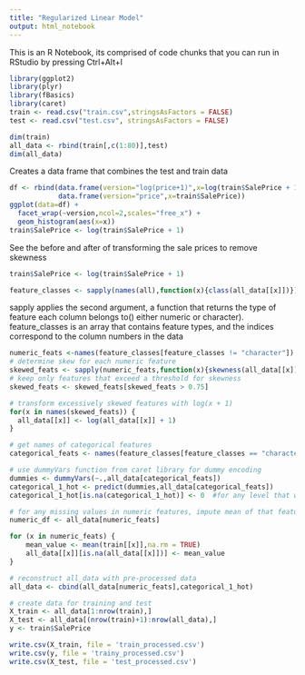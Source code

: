 ```yaml
---
title: "Regularized Linear Model"
output: html_notebook
---
```

This is an R Notebook, its comprised of code chunks that you can run in RStudio by pressing Ctrl+Alt+I

```r
library(ggplot2)
library(plyr)
library(fBasics)
library(caret)
train <- read.csv("train.csv",stringsAsFactors = FALSE)
test <- read.csv("test.csv", stringsAsFactors = FALSE)
```

```r
dim(train)
all_data <- rbind(train[,c(1:80)],test)
dim(all_data)
```
Creates a data frame that combines the test and train data
```r
df <- rbind(data.frame(version="log(price+1)",x=log(train$SalePrice + 1)),
            data.frame(version="price",x=train$SalePrice))
ggplot(data=df) +
  facet_wrap(~version,ncol=2,scales="free_x") +
  geom_histogram(aes(x=x))
train$SalePrice <- log(train$SalePrice + 1)
```
See the before and after of transforming the sale prices to remove skewness
```r
train$SalePrice <- log(train$SalePrice + 1)
```

```r
feature_classes <- sapply(names(all),function(x){class(all_data[[x]])})
```

sapply applies the second argument, a function that returns the type of feature each column belongs to() either numeric or character). feature_classes is an array that contains feature types, and the indices correspond to the column numbers in the data
```r
numeric_feats <-names(feature_classes[feature_classes != "character"])
# determine skew for each numeric feature
skewed_feats <- sapply(numeric_feats,function(x){skewness(all_data[[x]],na.rm=TRUE)})
# keep only features that exceed a threshold for skewness
skewed_feats <- skewed_feats[skewed_feats > 0.75]

# transform excessively skewed features with log(x + 1)
for(x in names(skewed_feats)) {
  all_data[[x]] <- log(all_data[[x]] + 1)
}
```

```r
# get names of categorical features
categorical_feats <- names(feature_classes[feature_classes == "character"])

# use dummyVars function from caret library for dummy encoding
dummies <- dummyVars(~.,all_data[categorical_feats])
categorical_1_hot <- predict(dummies,all_data[categorical_feats])
categorical_1_hot[is.na(categorical_1_hot)] <- 0  #for any level that was NA, set to zero
```

```r
# for any missing values in numeric features, impute mean of that feature
numeric_df <- all_data[numeric_feats]

for (x in numeric_feats) {
    mean_value <- mean(train[[x]],na.rm = TRUE)
    all_data[[x]][is.na(all_data[[x]])] <- mean_value
}
```

```r
# reconstruct all_data with pre-processed data
all_data <- cbind(all_data[numeric_feats],categorical_1_hot)

# create data for training and test
X_train <- all_data[1:nrow(train),]
X_test <- all_data[(nrow(train)+1):nrow(all_data),]
y <- train$SalePrice

write.csv(X_train, file = 'train_processed.csv')
write.csv(y, file = 'trainy_processed.csv')
write.csv(X_test, file = 'test_processed.csv')
```